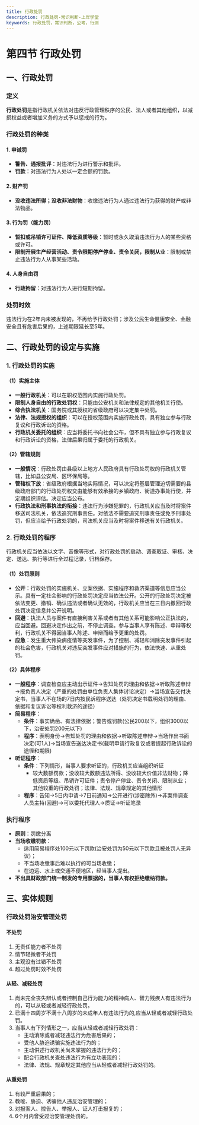 ```yaml
---
title: 行政处罚
description: 行政处罚-常识判断-上岸学堂
keywords: 行政处罚，常识判断，公考，行测
---
```


# 第四节 行政处罚

## 一、行政处罚

### 定义

**行政处罚**是指行政机关依法对违反行政管理秩序的公民、法人或者其他组织，以减损权益或者增加义务的方式予以惩戒的行为。

### 行政处罚的种类

#### 1. 申诫罚

- **警告、通报批评**：对违法行为进行警示和批评。
- **罚款**：对违法行为人处以一定金额的罚款。

#### 2. 财产罚

- **没收违法所得；没收非法财物**：收缴违法行为人通过违法行为获得的财产或非法物品。

#### 3. 行为罚（能力罚）

- **暂扣或吊销许可证件、降低资质等级**：暂时或永久取消违法行为人的某些资格或许可。
- **限制开展生产经营活动、责令限期停产停业、责令关闭，限制从业**：限制或禁止违法行为人从事某些活动。

#### 4. 人身自由罚

- **行政拘留**：对违法行为人进行短期拘留。

### 处罚时效

违法行为在2年内未被发现的，不再给予行政处罚；涉及公民生命健康安全、金融安全且有危害后果的，上述期限延长至5年。

## 二、行政处罚的设定与实施

### 1. 行政处罚的实施

#### （1）实施主体

- **一般行政机关**：可以在职权范围内实施行政处罚。
- **限制人身自由的行政处罚权**：只能由公安机关和法律规定的其他机关行使。
- **综合执法机关**：国务院或其授权的省级政府可以决定集中处罚。
- **法律、法规授权的组织**：可以在授权范围内实施行政处罚，具有独立参与行政复议和行政诉讼的资格。
- **行政机关委托的组织**：应当将委托书向社会公布，但不具有独立参与行政复议和行政诉讼的资格，法律后果归属于委托的行政机关。

#### （2）管辖规则

- **一般情况**：行政处罚由县级以上地方人民政府具有行政处罚权的行政机关管辖，比如县公安局、区环保局等。
- **管辖权下放**：省级政府根据当地实际情况，可以决定将基层管理迫切需要的县级政府部门的行政处罚权交由能够有效承接的乡镇政府、街道办事处行使，并定期组织评估。决定应当公布。
- **行政执法和刑事执法的衔接**：违法行为涉嫌犯罪的，行政机关应当及时将案件移送司法机关，依法追究刑事责任。对依法不需要追究刑事责任或免予刑事处罚，但应当给予行政处罚的，司法机关应当及时将案件移送有关行政机关。

### 2. 行政处罚的程序

行政机关应当依法以文字、音像等形式，对行政处罚的启动、调查取证、审核、决定、送达、执行等进行全过程记录，归档保存。

#### （1）处罚原则

- **公开**：行政处罚的实施机关、立案依据、实施程序和救济渠道等信息应当公示。具有一定社会影响的行政处罚决定应当依法公开。公开的行政处罚决定被依法变更、撤销、确认违法或者确认无效的，行政机关应当在三日内撤回行政处罚决定信息并公开说明。
- **回避**：执法人员与案件有直接利害关系或者有其他关系可能影响公正执法的，应当回避。回避决定作出之前，不停止调查。参与当事人享有陈述、申辩等权利，行政机关不得因当事人陈述、申辩而给予更重的处罚。
- **应急**：发生重大传染病疫情等突发事件，为了控制、减轻和消除突发事件引起的社会危害，行政机关对违反突发事件应对措施的行为，依法快速、从重处罚。

#### （2）具体程序

- **一般程序**：调查检查应主动出示证件→告知处罚的理由和依据→听取陈述申辩→报负责人决定（严重的处罚由单位负责人集体讨论决定）→当场宣告交付决定书，当事人不在场的7日内按民诉程序送达（处罚决定书载明处罚的理由、依据和复议诉讼等权利救济的途径）
- **简易程序**：
  - **条件**：事实确凿、有法律依据；警告或罚款(公民200以下，组织3000以下，治安处罚200元以下)
  - **程序**：表明身份→告知处罚的理由和依据→听取陈述申辩→当场作出书面决定(可1人)→当场宣告送达决定书(载明申请行政复议或者提起行政诉讼的途径和期限)
- **听证程序**：
  - **条件**：下列情形，当事人要求听证的，行政机关应当组织听证
    - 较大数额罚款；没收较大数额违法所得、没收较大价值非法财物；降低资质等级、吊销许可证件；责令停产停业、责令关闭、限制从业；其他较重的行政处罚；法律、法规、规章规定的其他情形
  - **程序**：告知→5日内申请→7日前通知→公开进行(涉密除外)→非案件调查人员主持(回避)→可以委托代理人→质证→听证笔录

### 执行程序

- **原则**：罚缴分离
- **当场收缴罚款**：
  - 适用简易程序处100元以下罚款(治安处罚为50元以下罚款且被处罚人无异议)；
  - 不当场收缴事后难以执行的可当场收缴；
  - 在边远、水上或交通不便地区，经当事人提出。
- **不出具财政部门统一制发的专用票据的，当事人有权拒绝缴纳罚款。**

## 三、实体规则

### 行政处罚治安管理处罚

#### 不处罚

1. 无责任能力者不处罚
2. 情节轻微者不处罚
3. 主观没有过错不处罚
4. 超过处罚时效不处罚

#### 从轻、减轻处罚

1. 尚未完全丧失辨认或者控制自己行为能力的精神病人、智力残疾人有违法行为的，可以从轻或者减轻行政处罚。
2. 已满十四周岁不满十八周岁的未成年人有违法行为的,应当从轻或者减轻行政处罚。
3. 当事人有下列情形之一，应当从轻或者减轻行政处罚：
   - 主动消除或者减轻违法行为危害后果的；
   - 受他人胁迫诱骗实施违法行为的；
   - 主动供述行政机关尚未掌握的违法行为的；
   - 配合行政机关查处违法行为有立功表现的；
   - 法律、法规、规章规定其他应当从轻或者减轻行政处罚的。

#### 从重处罚

1. 有较严重后果的；
2. 教唆、胁迫、诱骗他人违反治安管理的；
3. 对报案人、控告人、举报人、证人打击报复的；
4. 6个月内曾受过治安管理处罚的。